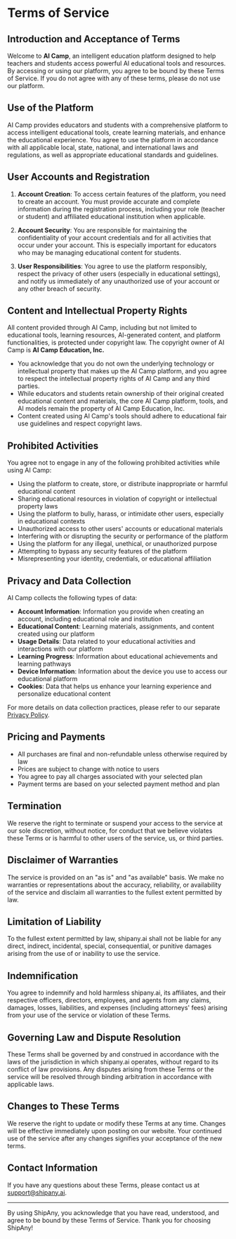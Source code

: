 # Terms of Service

## Introduction and Acceptance of Terms

Welcome to **AI Camp**, an intelligent education platform designed to help teachers and students access powerful AI educational tools and resources. By accessing or using our platform, you agree to be bound by these Terms of Service. If you do not agree with any of these terms, please do not use our platform.

## Use of the Platform

AI Camp provides educators and students with a comprehensive platform to access intelligent educational tools, create learning materials, and enhance the educational experience. You agree to use the platform in accordance with all applicable local, state, national, and international laws and regulations, as well as appropriate educational standards and guidelines.

## User Accounts and Registration

1. **Account Creation**: To access certain features of the platform, you need to create an account. You must provide accurate and complete information during the registration process, including your role (teacher or student) and affiliated educational institution when applicable.

2. **Account Security**: You are responsible for maintaining the confidentiality of your account credentials and for all activities that occur under your account. This is especially important for educators who may be managing educational content for students.

3. **User Responsibilities**: You agree to use the platform responsibly, respect the privacy of other users (especially in educational settings), and notify us immediately of any unauthorized use of your account or any other breach of security.

## Content and Intellectual Property Rights

All content provided through AI Camp, including but not limited to educational tools, learning resources, AI-generated content, and platform functionalities, is protected under copyright law. The copyright owner of AI Camp is **AI Camp Education, Inc.**

- You acknowledge that you do not own the underlying technology or intellectual property that makes up the AI Camp platform, and you agree to respect the intellectual property rights of AI Camp and any third parties.
- While educators and students retain ownership of their original created educational content and materials, the core AI Camp platform, tools, and AI models remain the property of AI Camp Education, Inc.
- Content created using AI Camp's tools should adhere to educational fair use guidelines and respect copyright laws.

## Prohibited Activities

You agree not to engage in any of the following prohibited activities while using AI Camp:

- Using the platform to create, store, or distribute inappropriate or harmful educational content
- Sharing educational resources in violation of copyright or intellectual property laws
- Using the platform to bully, harass, or intimidate other users, especially in educational contexts
- Unauthorized access to other users' accounts or educational materials
- Interfering with or disrupting the security or performance of the platform
- Using the platform for any illegal, unethical, or unauthorized purpose
- Attempting to bypass any security features of the platform
- Misrepresenting your identity, credentials, or educational affiliation

## Privacy and Data Collection

AI Camp collects the following types of data:

- **Account Information**: Information you provide when creating an account, including educational role and institution
- **Educational Content**: Learning materials, assignments, and content created using our platform
- **Usage Details**: Data related to your educational activities and interactions with our platform
- **Learning Progress**: Information about educational achievements and learning pathways
- **Device Information**: Information about the device you use to access our educational platform
- **Cookies**: Data that helps us enhance your learning experience and personalize educational content

For more details on data collection practices, please refer to our separate [Privacy Policy](/privacy-policy).

## Pricing and Payments

- All purchases are final and non-refundable unless otherwise required by law
- Prices are subject to change with notice to users
- You agree to pay all charges associated with your selected plan
- Payment terms are based on your selected payment method and plan

## Termination

We reserve the right to terminate or suspend your access to the service at our sole discretion, without notice, for conduct that we believe violates these Terms or is harmful to other users of the service, us, or third parties.

## Disclaimer of Warranties

The service is provided on an "as is" and "as available" basis. We make no warranties or representations about the accuracy, reliability, or availability of the service and disclaim all warranties to the fullest extent permitted by law.

## Limitation of Liability

To the fullest extent permitted by law, shipany.ai shall not be liable for any direct, indirect, incidental, special, consequential, or punitive damages arising from the use of or inability to use the service.

## Indemnification

You agree to indemnify and hold harmless shipany.ai, its affiliates, and their respective officers, directors, employees, and agents from any claims, damages, losses, liabilities, and expenses (including attorneys' fees) arising from your use of the service or violation of these Terms.

## Governing Law and Dispute Resolution

These Terms shall be governed by and construed in accordance with the laws of the jurisdiction in which shipany.ai operates, without regard to its conflict of law provisions. Any disputes arising from these Terms or the service will be resolved through binding arbitration in accordance with applicable laws.

## Changes to These Terms

We reserve the right to update or modify these Terms at any time. Changes will be effective immediately upon posting on our website. Your continued use of the service after any changes signifies your acceptance of the new terms.

## Contact Information

If you have any questions about these Terms, please contact us at [support@shipany.ai](mailto:support@shipany.ai).

---

By using ShipAny, you acknowledge that you have read, understood, and agree to be bound by these Terms of Service. Thank you for choosing ShipAny!
